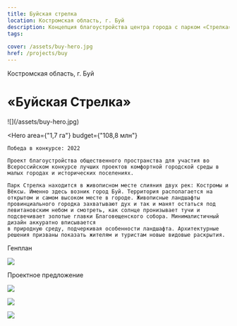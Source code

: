 ```yaml
---
title: Буйская стрелка
location: Костромская область, г. Буй
description: Концепция благоустройства центра города с парком «Стрелка»
tags:
    
cover: /assets/buy-hero.jpg
href: /projects/buy
---
```


Костромская область, г. Буй

# «Буйская Стрелка»

<Wide ar="16/11" fullscreen>
    ![](/assets/buy-hero.jpg)
</Wide>

<Hero
    area={"1,7 га"}
    budget={"108,8 млн"}
>
    Победа в конкурсе: 2022  

    Проект благоустройства общественного пространства для участия во Всероссийском конкурсе лучших проектов комфортной городской среды в малых городах и исторических поселениях.

    Парк Стрелка находится в живописном месте слияния двух рек: Костромы и Вёксы. Именно здесь возник город Буй. Территория располагается на открытом и самом высоком месте в городе. Живописные ландшафты провинциального городка захватывают дух и так и манят остаться под левитановским небом и смотреть, как солнце пронизывает тучи и подсвечивает золотые главки Благовещенского собора. Минималистичный дизайн аккуратно вписывается 
    в природную среду, подчеркивая особенности ландшафта. Архитектурные решения призваны показать жителям и туристам новые видовые раскрытия.
</Hero>

Генплан

![](/assets/buy-00.jpg)

Проектное предложение

![](/assets/buy-01.jpg)

![](/assets/buy-02.jpg)

![](/assets/buy-03.jpg)

